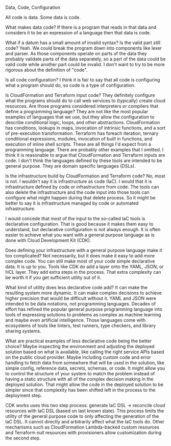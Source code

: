 
Data, Code, Configuration

All code is data. Some data is code.

What makes data code? If there is a program that reads in that data and considers it to be an expression of a language then that data is code.

What if a datum has a small amount of invalid syntax? Is the valid part still code? Yeah. We could break the program down into components like lexer and parser. As those components operate on parts of the data they probably validate parts of the data separately, so a part of the data could be valid code while another part could be invalid. I don't want to try to be more rigorous about the definition of "code".

Is all code configuration? I think it is fair to say that all code is configuring what a program should do, so code is a type of configuration.

Is CloudFormation and Terraform input code? They definitely configure what the programs should do to call web services to (typically) create cloud resources. Are those programs considered interpreters or compilers that define a programming language? They are not like the most popular examples of languages that we use, but they allow the configuration to describe conditional logic, loops, and other abstractions. CloudFormation has conditions, lookups in maps, invocation of intrinsic functions, and a sort of pre-execution transformation. Terraform has foreach iteration, ternary conditional expressions, modules, invocation of built in functions, and execution of inline shell scripts. These are all things I'd expect from a programming language. There are probably other examples that I omitted. I think it is reasonable to argue that CloudFormation and Terraform inputs are code. I don't think the languages defined by these tools are intended to be general purpose. They are domain specific languages (DSLs).

Is the infrastructure build by CloudFormation and Terraform code? No, most is not. I wouldn't say it is infrastructure as code (IaC). I would that it is infrastructure defined by code or infrastructure from code. The tools can also delete the infrastructure and the code input into those tools can configure what might happen during that delete process. So it might be better to say it is infrastructure managed by code or automated infrastructure.

I would concede that most of the input to the so-called IaC tools is declarative configuration. That is good because it makes them easy to understand, but declarative configuration is not always enough. It is often easier to achieve what you want with a general purpose language as is done with Cloud Development Kit (CDK).

Does defining your infrastructure with a general purpose language make it too complicated? Not necessarily, but it does make it easy to add more complex code. You can still make most of your code simple declarative data. It is up to you. Tools like CDK do add a layer onto the YAML, JSON, or HCL layer. They add extra steps in the process. That extra complexity can be worth it if you get sufficient utility out of it.

What kind of utility does less declarative code add? It can make the resulting system more dynamic. It can make complex decisions to achieve higher precision that would be difficult without it. YAML and JSON were intended to be data notations, not programming languages. Decades of effort has refined the popular general purpose programming language into tools of expressing solutions to problems as complex as machine learning and maybe even artificial intelligence. Those languages come with ecosystems of tools like linters, test runners, type checkers, and library sharing systems. 

What are practical examples of less declarative code being the better choice?
Maybe inspecting the environment and adjusting the deployed solution based on what is available, like calling the right service APIs based on the public cloud provider.
Maybe including custom code and error handling to fetch data from somewhere that will be used in the solution, like simple config, reference data, secrets, schemas, or code. 
It might allow you to control the structure of your system to match the problem instead of having a static structure with all of the complex decision making in the deployed solution. That might allow the code in the deployed solution to be simpler since that complexity has been shifted left in the process to the deployment step.


CDK works uses this two step process: generate IaC DSL -> reconcile cloud resources with IaC DSL (based on last known state). This process limits the utility of the general purpose code to only affecting the generation of the IaC DSL. It cannot directly and arbitrarily affect what the IaC tools do. Other mechanisms such as CloudFormation Lambda-backed custom resources and Terraform null resources with provisioners allow customization during the second step.


